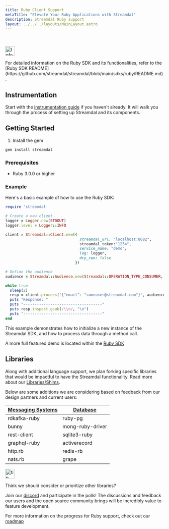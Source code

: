 ```yaml
---
title: Ruby Client Support
metaTitle: "Elevate Your Ruby Applications with Streamdal"
description: Streamdal Ruby support
layout: ../../../layouts/MainLayout.astro
---
```



<Changes />

<br />
<br />

<Notification type="information">
  <img src={info} alt="Information" width="30px" height="30px" />
  <div class="prose-md prose-p:my-2 prose-a:text-purple-dark prose-a:underline">
    <p>For detailed information on the Ruby SDK and its functionalities, refer to the [Ruby SDK README](https://github.com/streamdal/streamdal/blob/main/sdks/ruby/README.md).</p>
  </div>
</Notification>

## Instrumentation

Start with the [instrumentation guide](/en/guides/instrumentation/) if you
haven't already. It will walk you through the process of setting up Streamdal
and its components.

## Getting Started

1. Install the gem

```bash
gem install streamdal
```

### Prerequisites

- Ruby 3.0.0 or higher

### Example

Here's a basic example of how to use the Ruby SDK:

```ruby
require 'streamdal'

# Create a new client
logger = Logger.new(STDOUT)
logger.level = Logger::INFO

client = Streamdal::Client.new({
                                 streamdal_url: "localhost:8082",
                                 streamdal_token:"1234",
                                 service_name: "demo",
                                 log: logger,
                                 dry_run: false
                               })

# Define the audience
audience = Streamdal::Audience.new(Streamdal::OPERATION_TYPE_CONSUMER, "consume", "kafka-consumer")

while true
  sleep(2)
  resp = client.process('{"email": "someuser@streamdal.com"}', audience)
  puts "Response: "
  puts "-----------------------------------"
  puts resp.inspect.gsub(/\\n/, "\n")
  puts "-----------------------------------"
end
```
This example demonstrates how to initialize a new instance of the Streamdal
SDK, and how to process data through a method call.

A more full featured demo is located within the [Ruby SDK](https://github.com/streamdal/streamdal/tree/main/sdks/ruby/demo)

## Libraries
Along with additional language support, we plan forking specific libraries that 
would be impactful to have the Streamdal functionality. Read more about our 
[Libraries/Shims](/en/core-components/libraries-shims).

Below are some additions we are considering based on feedback from our design 
partners and current users:


|  <u>Messaging Systems</u> |  <u>Database</u> |
|---|---|
|rdkafka-ruby|ruby-pg|
|bunny|mong-ruby-driver|
|rest-client|sqlite3-ruby|
|graphql-ruby|activerecord|
|http.rb|redis-rb|
|nats.rb|grape|

<Notification type="tip">
  <img src={tip} alt="tip" width="30px" height="30px" />
  <div class="prose-md prose-p:my-2 prose-a:text-purple-dark prose-a:underline">
    <p>Think we should consider or prioritize other libraries?</p>
  </div>
</Notification>

Join our [discord](https://discord.gg/streamdal) and participate in the polls! 
The discussions and feedback our users and the open source community brings 
will be incredibly value to feature development.

For more information on the progress for Ruby support, check out our 
[roadmap](/en/resources-support/roadmap)